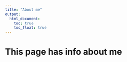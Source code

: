 ```yaml
---
title: "About me"
output: 
  html_document:
    toc: true
    toc_float: true
---
```


# This page has info about me
